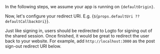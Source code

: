 


<ExperienceOverview />

<InlineNotification>
  In the following steps, we assume your app is running on <code>{defaultOrigin}</code>.
</InlineNotification>

Now, let's configure your redirect URI. E.g. {`${props.defaultUri ?? defaultCallbackUri}`}.

<UriInputField name="redirectUris" />

Just like signing in, users should be redirected to Logto for signing out of the shared session. Once finished, it would be great to redirect the user back to your website. For example, add `http://localhost:3000` as the post sign-out redirect URI below.

<UriInputField name="postLogoutRedirectUris" />

